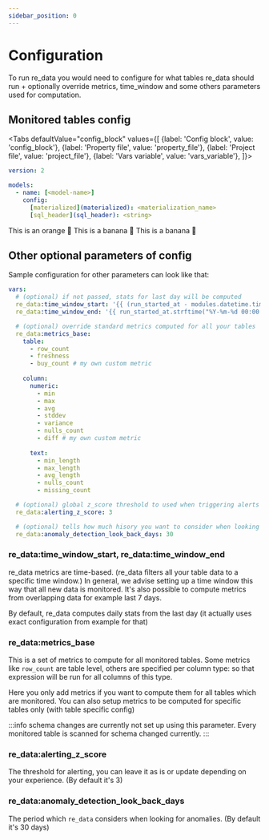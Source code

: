 ```yaml
---
sidebar_position: 0
---
```



# Configuration

To run re_data you would need to configure for what tables re_data should run + optionally override metrics, time_window and some others parameters used for computation.

## Monitored tables config

<Tabs
  defaultValue="config_block"
  values={[
    {label: 'Config block', value: 'config_block'},
    {label: 'Property file', value: 'property_file'},
    {label: 'Project file', value: 'project_file'},
    {label: 'Vars variable', value: 'vars_variable'},
  ]}>
  <TabItem value="project_file">
  <File name='models/properties.yml'>

  ```yaml
  version: 2

  models:
    - name: [<model-name>]
      config:
        [materialized](materialized): <materialization_name>
        [sql_header](sql_header): <string>

  ```

  </File>

  </TabItem>
  <TabItem value="property_file">This is an orange 🍊</TabItem>
  <TabItem value="config_block">This is a banana 🍌</TabItem>
  <TabItem value="vars_variable">This is a banana 🍌</TabItem>
</Tabs>

## Other optional parameters of config

Sample configuration for other parameters can look like that:

```yaml title="Optional parameters of re_data configuration"
vars:
  # (optional) if not passed, stats for last day will be computed
  re_data:time_window_start: '{{ (run_started_at - modules.datetime.timedelta(1)).strftime("%Y-%m-%d 00:00:00") }}'
  re_data:time_window_end: '{{ run_started_at.strftime("%Y-%m-%d 00:00:00") }}'

  # (optional) override standard metrics computed for all your tables
  re_data:metrics_base:
    table:
      - row_count
      - freshness
      - buy_count # my own custom metric
      
    column:
      numeric:
        - min
        - max
        - avg
        - stddev
        - variance
        - nulls_count
        - diff # my own custom metric
        
      text:
        - min_length
        - max_length
        - avg_length
        - nulls_count
        - missing_count

  # (optional) global z_score threshold to used when triggering alerts
  re_data:alerting_z_score: 3

  # (optional) tells how much hisory you want to consider when looking for anomalies
  re_data:anomaly_detection_look_back_days: 30
```

### re_data:time_window_start, re_data:time_window_end

re_data metrics are time-based. (re_data filters all your table data to a specific time window.)
In general, we advise setting up a time window this way that all new data is monitored.
It's also possible to compute metrics from overlapping data for example last 7 days.

By default, re_data computes daily stats from the last day (it actually uses exact configuration from example for that)

### re_data:metrics_base

This is a set of metrics to compute for all monitored tables.
Some metrics like `row_count` are table level, others are specified
per column type: so that expression will be run for all columns of this type.

Here you only add metrics if you want to compute them for all tables which are monitored. You can also setup metrics to be computed for specific tables only (with table specific config)

:::info
schema changes are currently not set up using this parameter. Every monitored table is scanned for schema changed currently.
:::

### re_data:alerting_z_score

The threshold for alerting, you can leave it as is or update depending on your experience.  (By default it's 3)


### re_data:anomaly_detection_look_back_days

The period which `re_data` considers when looking for anomalies. (By default it's 30 days)
